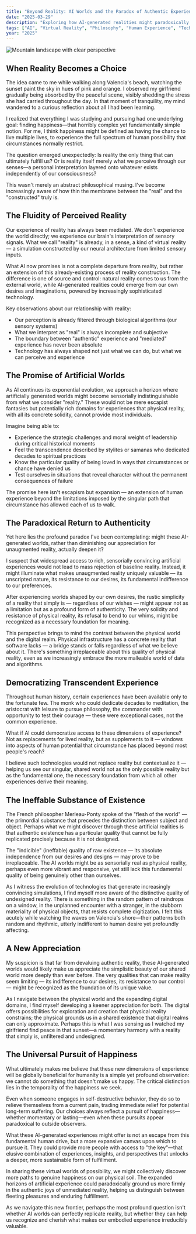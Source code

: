 ```yaml
---
title: "Beyond Reality: AI Worlds and the Paradox of Authentic Experience"
date: "2025-03-29"
description: "Exploring how AI-generated realities might paradoxically deepen our appreciation for authentic human experience"
tags: ["AI", "Virtual Reality", "Philosophy", "Human Experience", "Technology"]
year: "2025"
---
```


![Mountain landscape with clear perspective](/the-mountains-7514392_1280.jpg)

## When Reality Becomes a Choice

The idea came to me while walking along Valencia's beach, watching the sunset paint the sky in hues of pink and orange. I observed my girlfriend gradually being absorbed by the peaceful scene, visibly shedding the stress she had carried throughout the day. In that moment of tranquility, my mind wandered to a curious reflection about all I had been learning.

I realized that everything I was studying and pursuing had one underlying goal: finding happiness—that horribly complex yet fundamentally simple notion. For me, I think happiness might be defined as having the chance to live multiple lives, to experience the full spectrum of human possibility that circumstances normally restrict.

The question emerged unexpectedly: Is reality the only thing that can ultimately fulfill us? Or is reality itself merely what we perceive through our senses—a personal interpretation layered onto whatever exists independently of our consciousness?

This wasn't merely an abstract philosophical musing. I've become increasingly aware of how thin the membrane between the "real" and the "constructed" truly is.

## The Fluidity of Perceived Reality

Our experience of reality has always been mediated. We don't experience the world directly; we experience our brain's interpretation of sensory signals. What we call "reality" is already, in a sense, a kind of virtual reality — a simulation constructed by our neural architecture from limited sensory inputs.

What AI now promises is not a complete departure from reality, but rather an extension of this already-existing process of reality construction. The difference is one of source and control: natural reality comes to us from the external world, while AI-generated realities could emerge from our own desires and imaginations, powered by increasingly sophisticated technology.

Key observations about our relationship with reality:

- Our perception is already filtered through biological algorithms (our sensory systems)
- What we interpret as "real" is always incomplete and subjective
- The boundary between "authentic" experience and "mediated" experience has never been absolute
- Technology has always shaped not just what we can do, but what we can perceive and experience

## The Promise of Artificial Worlds

As AI continues its exponential evolution, we approach a horizon where artificially generated worlds might become sensorially indistinguishable from what we consider "reality." These would not be mere escapist fantasies but potentially rich domains for experiences that physical reality, with all its concrete solidity, cannot provide most individuals.

Imagine being able to:

- Experience the strategic challenges and moral weight of leadership during critical historical moments
- Feel the transcendence described by stylites or samanas who dedicated decades to spiritual practices
- Know the particular quality of being loved in ways that circumstances or chance have denied us
- Test ourselves in situations that reveal character without the permanent consequences of failure

The promise here isn't escapism but expansion — an extension of human experience beyond the limitations imposed by the singular path that circumstance has allowed each of us to walk.

## The Paradoxical Return to Authenticity

Yet here lies the profound paradox I've been contemplating: might these AI-generated worlds, rather than diminishing our appreciation for unaugmented reality, actually deepen it?

I suspect that widespread access to rich, sensorially convincing artificial experiences would not lead to mass rejection of baseline reality. Instead, it might illuminate what makes unaugmented reality uniquely valuable — its unscripted nature, its resistance to our desires, its fundamental indifference to our preferences.

After experiencing worlds shaped by our own desires, the rustic simplicity of a reality that simply is — regardless of our wishes — might appear not as a limitation but as a profound form of authenticity. The very solidity and resistance of physical reality, its refusal to bend to our whims, might be recognized as a necessary foundation for meaning.

This perspective brings to mind the contrast between the physical world and the digital realm. Physical infrastructure has a concrete reality that software lacks — a bridge stands or falls regardless of what we believe about it. There's something irreplaceable about this quality of physical reality, even as we increasingly embrace the more malleable world of data and algorithms.

## Democratizing Transcendent Experience

Throughout human history, certain experiences have been available only to the fortunate few. The monk who could dedicate decades to meditation, the aristocrat with leisure to pursue philosophy, the commander with opportunity to test their courage — these were exceptional cases, not the common experience.

What if AI could democratize access to these dimensions of experience? Not as replacements for lived reality, but as supplements to it — windows into aspects of human potential that circumstance has placed beyond most people's reach?

I believe such technologies would not replace reality but contextualize it — helping us see our singular, shared world not as the only possible reality but as the fundamental one, the necessary foundation from which all other experiences derive their meaning.

## The Ineffable Substance of Existence

The French philosopher Merleau-Ponty spoke of the "flesh of the world" — the primordial substance that precedes the distinction between subject and object. Perhaps what we might discover through these artificial realities is that authentic existence has a particular quality that cannot be fully replicated precisely because it is not designed.

The "indicible" (ineffable) quality of raw existence — its absolute independence from our desires and designs — may prove to be irreplaceable. The AI worlds might be as sensorially real as physical reality, perhaps even more vibrant and responsive, yet still lack this fundamental quality of being genuinely other than ourselves.

As I witness the evolution of technologies that generate increasingly convincing simulations, I find myself more aware of the distinctive quality of undesigned reality. There is something in the random pattern of raindrops on a window, in the unplanned encounter with a stranger, in the stubborn materiality of physical objects, that resists complete digitization. I felt this acutely while watching the waves on Valencia's shore—their patterns both random and rhythmic, utterly indifferent to human desire yet profoundly affecting.

## A New Appreciation

My suspicion is that far from devaluing authentic reality, these AI-generated worlds would likely make us appreciate the simplistic beauty of our shared world more deeply than ever before. The very qualities that can make reality seem limiting — its indifference to our desires, its resistance to our control — might be recognized as the foundation of its unique value.

As I navigate between the physical world and the expanding digital domains, I find myself developing a keener appreciation for both. The digital offers possibilities for exploration and creation that physical reality constrains; the physical grounds us in a shared existence that digital realms can only approximate. Perhaps this is what I was sensing as I watched my girlfriend find peace in that sunset—a momentary harmony with a reality that simply is, unfiltered and undesigned.

## The Universal Pursuit of Happiness

What ultimately makes me believe that these new dimensions of experience will be globally beneficial for humanity is a simple yet profound observation: we cannot do something that doesn't make us happy. The critical distinction lies in the temporality of the happiness we seek.

Even when someone engages in self-destructive behavior, they do so to relieve themselves from a current pain, trading immediate relief for potential long-term suffering. Our choices always reflect a pursuit of happiness—whether momentary or lasting—even when these pursuits appear paradoxical to outside observers.

What these AI-generated experiences might offer is not an escape from this fundamental human drive, but a more expansive canvas upon which to pursue it. They could provide more people with access to "the key"—that elusive combination of experiences, insights, and perspectives that unlocks a deeper, more sustainable form of fulfillment.

In sharing these virtual worlds of possibility, we might collectively discover more paths to genuine happiness on our physical soil. The expanded horizons of artificial experience could paradoxically ground us more firmly in the authentic joys of unmediated reality, helping us distinguish between fleeting pleasures and enduring fulfillment.

As we navigate this new frontier, perhaps the most profound question isn't whether AI worlds can perfectly replicate reality, but whether they can help us recognize and cherish what makes our embodied experience irreducibly valuable.
